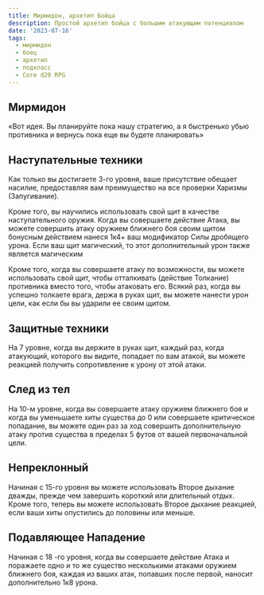 ```yaml
---
title: Мирмидон, архетип Бойца
description: Простой архетип бойца с большим атакующим потенциалом
date: '2023-07-16'
tags:
  - мирмидон
  - боец
  - архетип
  - подкласс
  - Core d20 RPG
---
```


## Мирмидон

«Вот идея. Вы планируйте пока нашу стратегию, а я быстренько убью противника и вернусь пока еще вы будете планировать»

## Наступательные техники

Как только вы достигаете 3-го уровня, ваше присутствие обещает насилие, предоставляя вам преимущество на все проверки Харизмы (Запугивание).

Кроме того, вы научились использовать свой щит в качестве наступательного оружия. Когда вы совершаете действие Атака, вы можете совершить атаку оружием ближнего боя своим щитом бонусным действием нанеся 1к4+ ваш модификатор Силы дробящего урона. Если ваш щит магический, то этот дополнительный урон также является магическим

Кроме того, когда вы совершаете атаку по возможности, вы можете использовать свой щит, чтобы отталкивать (действие Толкание) противника вместо того, чтобы атаковать его. Всякий раз, когда вы успешно толкаете врага, держа в руках щит, вы можете нанести урон цели, как если бы вы ударили ее своим щитом.

## Защитные техники

На 7 уровне, когда вы держите в руках щит, каждый раз, когда атакующий, которого вы видите, попадает по вам атакой, вы можете реакцией получить сопротивление к урону от этой атаки.

## След из тел

На 10-м уровне, когда вы совершаете атаку оружием ближнего боя и когда вы уменьшаете хиты существа до 0 или совершаете критическое попадание, вы можете один раз за ход совершить дополнительную атаку против существа в пределах 5 футов от вашей первоначальной цели.

## Непреклонный

Начиная с 15-го уровня вы можете использовать Второе дыхание дважды, прежде чем завершить короткий или длительный отдых. Кроме того, теперь вы можете использовать Второе дыхание реакцией, если ваши хиты опустились до половины или меньше.

## Подавляющее Нападение

Начиная с 18 -го уровня, когда вы совершаете действие Атака и поражаете одно и то же существо несколькими атаками оружием ближнего боя, каждая из ваших атак, попавших после первой, наносит дополнительно 1к8 урона.
